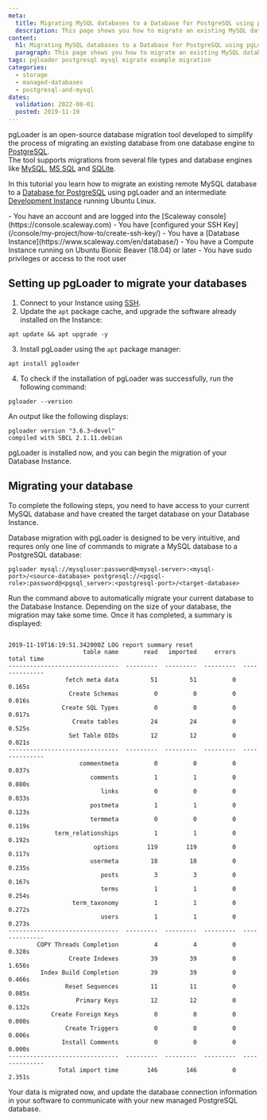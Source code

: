 ```yaml
---
meta:
  title: Migrating MySQL databases to a Database for PostgreSQL using pgLoader
  description: This page shows you how to migrate an existing MySQL database to a managed PostgreSQL database using pgLoader
content:
  h1: Migrating MySQL databases to a Database for PostgreSQL using pgLoader
  paragraph: This page shows you how to migrate an existing MySQL database to a managed PostgreSQL database using pgLoader
tags: pgloader postgresql mysql migrate example migration
categories:
  - storage
  - managed-databases
  - postgresql-and-mysql
dates:
  validation: 2022-08-01
  posted: 2019-11-19
---
```


pgLoader is an open-source database migration tool developed to simplify the process of migrating an existing database from one database engine to [PostgreSQL](https://www.postgresql.org/).  
The tool supports migrations from several file types and database engines like [MySQL](https://www.mysql.com/), [MS SQL](https://www.microsoft.com/en-us/sql-server/sql-server-2019) and [SQLite](https://www.sqlite.org/index.html).

In this tutorial you learn how to migrate an existing remote MySQL database to a [Database for PostgreSQL](https://www.scaleway.com/en/database/) using pgLoader and an intermediate [Development Instance](https://www.scaleway.com/en/virtual-instances/development/) running Ubuntu Linux.

<Message type="requirement">
  - You have an account and are logged into the [Scaleway console](https://console.scaleway.com)
  - You have [configured your SSH Key](/console/my-project/how-to/create-ssh-key/)
  - You have a [Database Instance](https://www.scaleway.com/en/database/)
  - You have a Compute Instance running on Ubuntu Bionic Beaver (18.04) or later
  - You have sudo privileges or access to the root user
</Message>

## Setting up pgLoader to migrate your databases

1. Connect to your Instance using [SSH](/compute/instances/how-to/connect-to-instance/).
2. Update the `apt` package cache, and upgrade the software already installed on the Instance:
  ```
  apt update && apt upgrade -y
  ```
3. Install pgLoader using the `apt` package manager:
  ```
  apt install pgloader
  ```
4. To check if the installation of pgLoader was successfully, run the following command:
  ```
  pgloader --version
  ```

  An output like the following displays:

  ```
  pgloader version "3.6.3~devel"
  compiled with SBCL 2.1.11.debian
  ```

pgLoader is installed now, and you can begin the migration of your Database Instance.

## Migrating your database

<Message type="note">
  To complete the following steps, you need to have access to your current MySQL database and have created the target database on your Database Instance.
</Message>

Database migration with pgLoader is designed to be very intuitive, and requres only one line of commands to migrate a MySQL database to a PostgreSQL database:

```
pgloader mysql://mysqluser:password@<mysql-server>:<mysql-port>/<source-database> postgresql://<pgsql-role>:password@<pgsql_server>:<postgresql-port>/<target-database>
```

Run the command above to automatically migrate your current database to the Database Instance. Depending on the size of your database, the migration may take some time. Once it has completed, a summary is displayed:

```

2019-11-19T16:19:51.342000Z LOG report summary reset
                     table name       read   imported     errors      total time
-------------------------------  ---------  ---------  ---------  --------------
                fetch meta data         51         51          0          0.165s
                 Create Schemas          0          0          0          0.016s
               Create SQL Types          0          0          0          0.017s
                  Create tables         24         24          0          0.525s
                 Set Table OIDs         12         12          0          0.021s
-------------------------------  ---------  ---------  ---------  --------------
                    commentmeta          0          0          0          0.037s
                       comments          1          1          0          0.080s
                          links          0          0          0          0.033s
                       postmeta          1          1          0          0.123s
                       termmeta          0          0          0          0.119s
             term_relationships          1          1          0          0.192s
                        options        119        119          0          0.117s
                       usermeta         18         18          0          0.235s
                          posts          3          3          0          0.167s
                          terms          1          1          0          0.254s
                  term_taxonomy          1          1          0          0.272s
                          users          1          1          0          0.273s
-------------------------------  ---------  ---------  ---------  --------------
        COPY Threads Completion          4          4          0          0.328s
                 Create Indexes         39         39          0          1.656s
         Index Build Completion         39         39          0          0.466s
                Reset Sequences         11         11          0          0.085s
                   Primary Keys         12         12          0          0.132s
            Create Foreign Keys          0          0          0          0.000s
                Create Triggers          0          0          0          0.006s
               Install Comments          0          0          0          0.000s
-------------------------------  ---------  ---------  ---------  --------------
              Total import time        146        146          0          2.351s
```

Your data is migrated now, and update the database connection information in your software to communicate with your new managed PostgreSQL database.
